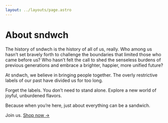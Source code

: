 ```yaml
---
layout: ../layouts/page.astro
---
```



# About sndwch

The history of sndwch is the history of all of us, really. Who among us hasn’t set bravely forth to challenge the boundaries that limited those who came before us? Who hasn’t felt the call to shed the senseless burdens of previous generations and embrace a brighter, happier, more unified future?

At sndwch, we believe in bringing people together. The overly restrictive labels of our past have divided us for too long.

Forget the labels. You don’t need to stand alone. Explore a new world of joyful, unburdened flavors.

Because when you’re here, just about everything can be a sandwich.

Join us. [Shop now &rarr;](/shop)
